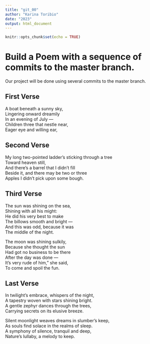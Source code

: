 ```yaml
---
title: "git_00"
author: "Karina Toribio"
date: "2023"
output: html_document
---
```


```r
knitr::opts_chunk$set(echo = TRUE)
```
# Build a Poem with a sequence of commits to the master branch.
Our project will be done using several commits to the master branch.
<!-- Do not modify or change any text in "!--" bracketed areas such as this --- these are instructions to
you, if you change any of this the git program will notice it and compromise your git merging strategy !-->

## First Verse 
<!--Put the first five lines of a poem by Lewis Carrol in this section!-->
A boat beneath a sunny sky,   
Lingering onward dreamily   
In an evening of July —   
Children three that nestle near,    
Eager eye and willing ear,    

## Second Verse
<!--Put the first five lines of a poem by Robert Frost here!-->
My long two-pointed ladder's sticking through a tree    
Toward heaven still,    
And there's a barrel that I didn't fill   
Beside it, and there may be two or three    
Apples I didn't pick upon some bough.   

## Third Verse
<!--Put the first two verses of The Walrus and the Carpenter here!-->
The sun was shining on the sea,   
Shining with all his might:   
He did his very best to make    
The billows smooth and bright —   
And this was odd, because it was    
The middle of the night.    

The moon was shining sulkily,   
Because she thought the sun   
Had got no business to be there   
After the day was done —    
It's very rude of him," she said,    
To come and spoil the fun.   

## Last Verse
<!--Put a short poem of your choice 8-20 lines,here!-->
In twilight's embrace, whispers of the night,     
A tapestry woven with stars shining bright.     
A gentle zephyr dances through the trees,     
Carrying secrets on its elusive breeze.     

Silent moonlight weaves dreams in slumber's keep,     
As souls find solace in the realms of sleep.      
A symphony of silence, tranquil and deep,     
Nature's lullaby, a melody to keep.     
